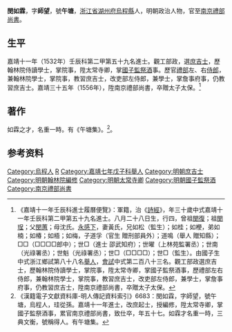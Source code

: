 {{明清人物信息框
| 姓名 = 閔如霖
| 原名 =
| 圖片名稱= 
| 圖片大小 =
| 圖片說明 = 
| 最高職務 = 南京禮部尚書
| 國家 = 大明 
| 爵位 =
| 籍貫 = [[浙江省|浙江省]][[湖州府|湖州府]][[烏程縣|烏程縣]]
| 族裔 = 
| 旗籍 = 
| 字號 = 字師望，號午塘
| 諡號 =
| 出生日期 = 弘治十六年（1503年）八月二十八日
| 出生地點 =
| 逝世日期 = 嘉靖三十八年（1559年）
| 逝世地點 =
| 墓葬 =
| 配偶 = 黃氏
| 親屬 = 曾祖[[閔復|閔復]]，祖[[閔珵|閔珵]]；从祖父[[閔珪|閔珪]]<br>父[[閔蕙|閔蕙]]，母沈氏<br>曾孫[[閔洪學|閔洪學]]
| 出身 =
* 嘉靖十一年壬辰科進士出身
| 經歷 =
| 著作 =  
*《午塘集》
}}
'''閔如霖'''{{BD|1503年||1559年||M}}，字'''師望'''，號'''午塘'''，[[浙江省|浙江省]][[湖州府|湖州府]][[烏程縣|烏程縣]]人，明朝政治人物，官至[[南京|南京]][[禮部尚書|禮部尚書]]。

==生平==
嘉靖十一年（1532年）壬辰科第二甲第五十九名進士。觀工部政，選[[庶吉士|庶吉士]]，歷翰林院侍讀學士，掌院事，陞太常寺卿，掌[[國子監|國子監]][[祭酒|祭酒]]事。歷官[[禮部|禮部]]左、右[[侍郎|侍郎]]，兼翰林院學士，掌院事，教習庶吉士，改吏部左侍郎，兼學士，掌詹事府事，仍教習庶吉士。嘉靖三十五年（1556年），陞南京禮部尚書，卒贈太子太保。<ref>《嘉靖十一年壬辰科進士履曆便覽》：軍籍，治《[[詩經|詩經]]》，年三十歲中式嘉靖十一年壬辰科第二甲第五十九名進士。八月二十八日生，行四，曾祖[[閔復|閔復]]；祖[[閔珵|閔珵]]；父[[閔蕙|閔蕙]]；母沈氏。[[永感下|永感下]]，妻黃氏，兄如松（監生）；如桂；如楩，弟如楠；如椿；如梧；如梅，子道孚（官生 贈刑部員外）；道鳴（舉人 贈知縣）；□□（□□□□郎中）；世□（進士 邵武知府）；世曜（上林苑監署丞）；世南（光祿署丞）；世魁（光祿署丞）；世□（□□□□）；世□（監生）。由國子生中式浙江鄉試第八十八名[[舉人|舉人]]，[[會試|會試]]中式第二百八十三名。觀工部政選庶吉士，歷翰林院侍讀學士，掌院事，陞太常寺卿，掌國子監祭酒事，歷禮部左右侍郎，兼翰林院學士，掌院事，教習庶吉士，改吏部左侍郎，兼學士，掌詹事府事，仍教習庶吉士，陞南京禮部尚書，卒贈太子太保。</ref>

==著作==
如霖之才，名重一時。有《午塘集》。<ref>《漢籍電子文獻資料庫-明人傳記資料索引》6683：閔如霖，字師望，號午塘，烏程人，珪從孫。嘉靖十一年進士，改庶起士，授編修，陞太常寺卿，掌國子監祭酒事，累官南京禮部尚書，致仕卒，年五十七。如霖才名重一時，三典文衡，號稱得人。有午塘集。</ref>。

== 参考资料 ==
{{reflist}}

{{嘉靖十一年壬辰科殿试金榜}}

{{Authority control}}

{{DEFAULTSORT:Min閔}}
[[Category:烏程人|Category:烏程人]]
[[Category:烏程閔氏|R]]
[[Category:嘉靖七年戊子科舉人|Category:嘉靖七年戊子科舉人]]
[[Category:明朝庶吉士|Category:明朝庶吉士]]
[[Category:明朝翰林院編修|Category:明朝翰林院編修]]
[[Category:明朝太常寺卿|Category:明朝太常寺卿]]
[[Category:明朝國子監祭酒|Category:明朝國子監祭酒]]
[[Category:南京禮部尚書|Category:南京禮部尚書]]